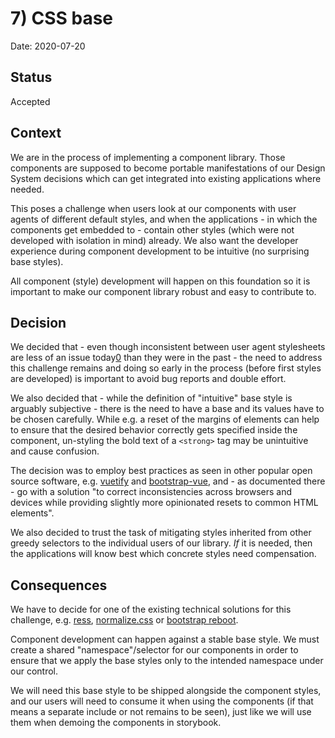 
<Meta title="Documentation|Decisions and ADRs/ADRs/7) CSS base" />

# 7) CSS base

Date: 2020-07-20

## Status

Accepted

## Context

We are in the process of implementing a component library. Those components are supposed to become portable manifestations of our Design System decisions which can get integrated into existing applications where needed.

This poses a challenge when users look at our components with user agents of different default styles, and when the applications - in which the components get embedded to - contain other styles (which were not developed with isolation in mind) already. We also want the developer experience during component development to be intuitive (no surprising base styles).

All component (style) development will happen on this foundation so it is important to make our component library robust and easy to contribute to.

## Decision

We decided that - even though inconsistent between user agent stylesheets are less of an issue today[0] than they were in the past - the need to address this challenge remains and doing so early in the process (before first styles are developed) is important to avoid bug reports and double effort.

We also decided that - while the definition of "intuitive" base style is arguably subjective - there is the need to have a base and its values have to be chosen carefully. While e.g. a reset of the margins of elements can help to ensure that the desired behavior correctly gets specified inside the component, un-styling the bold text of a `<strong>` tag may be unintuitive and cause confusion.

The decision was to employ best practices as seen in other popular open source software, e.g. [vuetify] and [bootstrap-vue], and - as documented there - go with a solution "to correct inconsistencies across browsers and devices while providing slightly more opinionated resets to common HTML elements".

We also decided to trust the task of mitigating styles inherited from other greedy selectors to the individual users of our library. _If_ it is needed, then the applications will know best which concrete styles need compensation.

## Consequences

We have to decide for one of the existing technical solutions for this challenge, e.g. [ress], [normalize.css] or [bootstrap reboot].

Component development can happen against a stable base style. We must create a shared "namespace"/selector for our components in order to ensure that we apply the base styles only to the intended namespace under our control.

We will need this base style to be shipped alongside the component styles, and our users will need to consume it when using the components (if that means a separate include or not remains to be seen), just like we will use them when demoing the components in storybook.

[0]: https://bitsofco.de/a-look-at-css-resets-in-2018/#arentuseragentstylesheetslessinconsistentnowadays
[vuetify]: https://github.com/vuetifyjs/vuetify/blob/95da759/packages/vuetify/src/styles/generic/_reset.scss
[bootstrap-vue]: https://github.com/bootstrap-vue/bootstrap-vue/blob/9e814ec/docs/markdown/intro/README.md#style-reboot
[ress]: https://github.com/filipelinhares/ress
[normalize.css]: https://github.com/necolas/normalize.css
[bootstrap reboot]: https://github.com/twbs/bootstrap/blob/99013a5/scss/_reboot.scss
